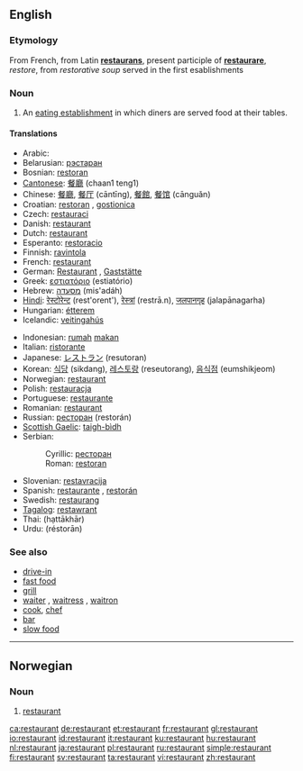 ==English==

===Etymology===
From French, from Latin '''[[restaurans]]''', present participle of '''[[restaurare]]''', ''restore'', from ''restorative soup'' served in the first esablishments

===Noun===
{{en-noun}}

#An [[eating establishment]] in which diners are served food at their tables.

====Translations====
{{top}}
*Arabic: {{ARchar|[[مطعم|مَطْعَم]]}} {{IPAchar|(máʈʕam)}} {{m}}
*Belarusian: [[рэстаран]] {{m}}
*Bosnian: [[restoran]] {{m}}
*[[Cantonese]]: [[餐廳]] (chaan1 teng1)
*Chinese: [[餐廳]], [[餐厅]] (cāntīng), [[餐館]], [[餐馆]] (cānguǎn)
*Croatian: [[restoran]] {{m}}, [[gostionica]] {{f}}
*Czech: [[restauraci]]
*Danish: [[#Danish|restaurant]] {{c}}
*Dutch: [[#Dutch|restaurant]] {{n}}
*Esperanto: [[restoracio]]
*Finnish: [[ravintola]]
*French: [[#French|restaurant]] {{m}}
*German: [[Restaurant]] {{n}}, [[Gaststätte]] {{f}}
*Greek: [[εστιατόριο]] (estiatório) {{n}}
*Hebrew: [[מסעדה]] (mis'adáh) {{f}}
*[[Hindi]]: [[रेस्टोरेन्ट]] (rest'orent'), [[रेस्त्रां]] (restrā.n), [[जलपानगृह]] (jalapānagarha)
*Hungarian: [[étterem]]
*Icelandic: [[veitingahús]] {{n}}
{{mid}}
*Indonesian: [[rumah]] [[makan]]
*Italian: [[ristorante]] {{m}}
*Japanese: [[レストラン]] (resutoran)
*Korean: [[식당]] (sikdang), [[레스토랑]] (reseutorang), [[음식점]] (eumshikjeom)
*Norwegian: [[#Norwegian|restaurant]] {{m}}
*Polish: [[restauracja]] {{f}}
*Portuguese: [[restaurante]] {{m}}
*Romanian: [[#Romanian|restaurant]] {{n}}
*Russian: [[ресторан]] (restorán) {{m}}
*[[Scottish Gaelic]]: [[taigh-bìdh]] {{m}}
*Serbian:
*:Cyrillic: [[ресторан#Serbian|ресторан]] {{m}}
*:Roman: [[restoran#Serbian|restoran]] {{m}}
*Slovenian: [[restavracija]]
*Spanish: [[restaurante]] {{m}}, [[restorán]] {{m}}
*Swedish: [[restaurang]] {{c}}
*[[Tagalog]]: [[restawrant]]
*Thai: {{THchar|[[ภัตตาคาร]]}} (hạttākhār)
*Urdu: {{URchar|[[ریستوران]]}} (réstorān)
{{bottom}}

===See also===
*[[drive-in]]
*[[fast food]]
*[[grill]]
*[[waiter]] {{m}},  [[waitress]] {{f}}, [[waitron]]
*[[cook]], [[chef]]
*[[bar]]
*[[slow food]]

----

==Norwegian==
===Noun===
{{no-noun-m1|restaurant}}
#[[#English|restaurant]]

[[ca:restaurant]]
[[de:restaurant]]
[[et:restaurant]]
[[fr:restaurant]]
[[gl:restaurant]]
[[io:restaurant]]
[[id:restaurant]]
[[it:restaurant]]
[[ku:restaurant]]
[[hu:restaurant]]
[[nl:restaurant]]
[[ja:restaurant]]
[[pl:restaurant]]
[[ru:restaurant]]
[[simple:restaurant]]
[[fi:restaurant]]
[[sv:restaurant]]
[[ta:restaurant]]
[[vi:restaurant]]
[[zh:restaurant]]